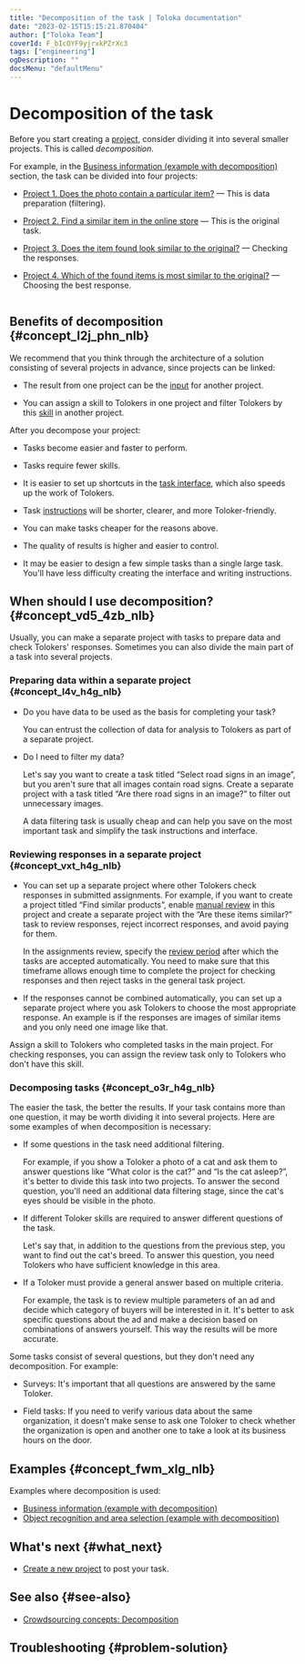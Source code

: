 ```yaml
---
title: "Decomposition of the task | Toloka documentation"
date: "2023-02-15T15:15:21.870404"
author: ["Toloka Team"]
coverId: F_bIcOYF9yjrxkPZrXc3
tags: ["engineering"]
ogDescription: ""
docsMenu: "defaultMenu"
---
```



# Decomposition of the task

Before you start creating a [project](/docs/glossary#project), consider dividing it into several smaller projects. This is called _decomposition_.

For example, in the [Business information (example with decomposition)](/docs/tutorials/data-collection) section, the task can be divided into four projects:

- [Project 1. Does the photo contain a particular item?](/docs/tutorials/contain_item) — This is data preparation (filtering).

- [Project 2. Find a similar item in the online store](/docs/tutorials/find_an_item_in_store) — This is the original task.

- [Project 3. Does the item found look similar to the original?](/docs/tutorials/item_look_similar) — Checking the responses.

- [Project 4. Which of the found items is most similar to the original?](/docs/tutorials/item_more_similar) — Choosing the best response.

<img style="max-width:100%;" src="https://tlk-infra-front.azureedge.net/portal-static/uploaded/images/1675425186344/1675425186344_original_svg.svg" alt="" />

## Benefits of decomposition {#concept_l2j_phn_nlb}

We recommend that you think through the architecture of a solution consisting of several projects in advance, since projects can be linked:

- The result from one project can be the [input](/docs/glossary#input-output-data) for another project.

- You can assign a skill to Tolokers in one project and filter Tolokers by this [skill](/docs/glossary#skill) in another project.

After you decompose your project:

- Tasks become easier and faster to perform.

- Tasks require fewer skills.

- It is easier to set up shortcuts in the [task interface](/docs/glossary#task-interface), which also speeds up the work of Tolokers.

- Task [instructions](/docs/glossary#instructions) will be shorter, clearer, and more Toloker-friendly.

- You can make tasks cheaper for the reasons above.

- The quality of results is higher and easier to control.

- It may be easier to design a few simple tasks than a single large task. You'll have less difficulty creating the interface and writing instructions.

## When should I use decomposition? {#concept_vd5_4zb_nlb}

Usually, you can make a separate project with tasks to prepare data and check Tolokers' responses. Sometimes you can also divide the main part of a task into several projects.

### Preparing data within a separate project {#concept_l4v_h4g_nlb}

- Do you have data to be used as the basis for completing your task?

    You can entrust the collection of data for analysis to Tolokers as part of a separate project.

- Do I need to filter my data?

    Let's say you want to create a task titled “Select road signs in an image”, but you aren't sure that all images contain road signs. Create a separate project with a task titled “Are there road signs in an image?” to filter out unnecessary images.

    A data filtering task is usually cheap and can help you save on the most important task and simplify the task instructions and interface.

### Reviewing responses in a separate project {#concept_vxt_h4g_nlb}

- You can set up a separate project where other Tolokers check responses in submitted assignments. For example, if you want to create a project titled “Find similar products”, enable [manual review](/docs/glossary#assignment-review) in this project and create a separate project with the “Are these items similar?” task to review responses, reject incorrect responses, and avoid paying for them.

    <Note mode="restriction" title="Alert">

    In the assignments review, specify the [review period](/docs/glossary#review-period) after which the tasks are accepted automatically. You need to make sure that this timeframe allows enough time to complete the project for checking responses and then reject tasks in the general task project.

    </Note>

- If the responses cannot be combined automatically, you can set up a separate project where you ask Tolokers to choose the most appropriate response. An example is if the responses are images of similar items and you only need one image like that.

<Note mode="tip" title="Tip">

Assign a skill to Tolokers who completed tasks in the main project. For checking responses, you can assign the review task only to Tolokers who don't have this skill.

</Note>

### Decomposing tasks {#concept_o3r_h4g_nlb}

The easier the task, the better the results. If your task contains more than one question, it may be worth dividing it into several projects. Here are some examples of when decomposition is necessary:

- If some questions in the task need additional filtering.

    For example, if you show a Toloker a photo of a cat and ask them to answer questions like “What color is the cat?” and “Is the cat asleep?”, it's better to divide this task into two projects. To answer the second question, you'll need an additional data filtering stage, since the cat's eyes should be visible in the photo.

- If different Toloker skills are required to answer different questions of the task.

    Let's say that, in addition to the questions from the previous step, you want to find out the cat's breed. To answer this question, you need Tolokers who have sufficient knowledge in this area.

- If a Toloker must provide a general answer based on multiple criteria.

    For example, the task is to review multiple parameters of an ad and decide which category of buyers will be interested in it. It's better to ask specific questions about the ad and make a decision based on combinations of answers yourself. This way the results will be more accurate.

Some tasks consist of several questions, but they don't need any decomposition. For example:

- Surveys: It's important that all questions are answered by the same Toloker.

- Field tasks: If you need to verify various data about the same organization, it doesn't make sense to ask one Toloker to check whether the organization is open and another one to take a look at its business hours on the door.

## Examples {#concept_fwm_xlg_nlb}

Examples where decomposition is used:

- [Business information (example with decomposition)](/docs/tutorials/data-collection)
- [Object recognition and area selection (example with decomposition)](/docs/tutorials/image-segmentation-overview)

## What's next {#what_next}

- [Create a new project](/docs/guide/project) to post your task.

## See also {#see-also}

- [Crowdsourcing concepts: Decomposition](https://toloka.ai/knowledgebase/decomposition/)

## Troubleshooting {#problem-solution}

<FaqComplexTask/>

<FaqManyClasses/>

<ContactGuideSupport/>
